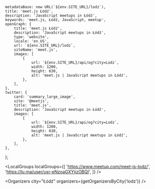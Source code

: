 
	metadataBase: new URL(`${env.SITE_URL}/lodz`),
	title: 'meet.js Łódź',
	description: 'JavaScript meetups in Łódź',
	keywords: 'meet.js, Łódź, JavaScript, meetup',
	openGraph: {
		title: 'meet.js Łódź',
		description: 'JavaScript meetups in Łódź',
		type: 'website',
		locale: 'en_US',
		url: `${env.SITE_URL}/lodz`,
		siteName: 'meet.js',
		images: [
			{
				url: `${env.SITE_URL}/api/og?city=Lodz`,
				width: 1200,
				height: 630,
				alt: 'meet.js | JavaScript meetups in Łódź',
			},
		],
	},
	twitter: {
		card: 'summary_large_image',
		site: '@meetjs',
		title: 'meet.js',
		description: 'JavaScript meetups in Łódź',
		images: [
			{
				url: `${env.SITE_URL}/api/og?city=Lodz`,
				width: 1200,
				height: 630,
				alt: 'meet.js | JavaScript meetups in Łódź',
			},
		],
	},
};

<CityBanner city="Łódź" background="city/lodz.jpg" />

<EventSection city="Łódź" />

<LocalGroups
	localGroups={[
		'https://www.meetup.com/meet-js-lodz/',
		'https://lu.ma/user/usr-eNzoaGXYjizOBQI',
	]}
/>

<FAQ questions={LodzFAQ} />

<Organizers city="Łódź" organizers={getOrganizersByCity('lodz')} />

<CityEmail email="Lodz@meetjs.pl" />
